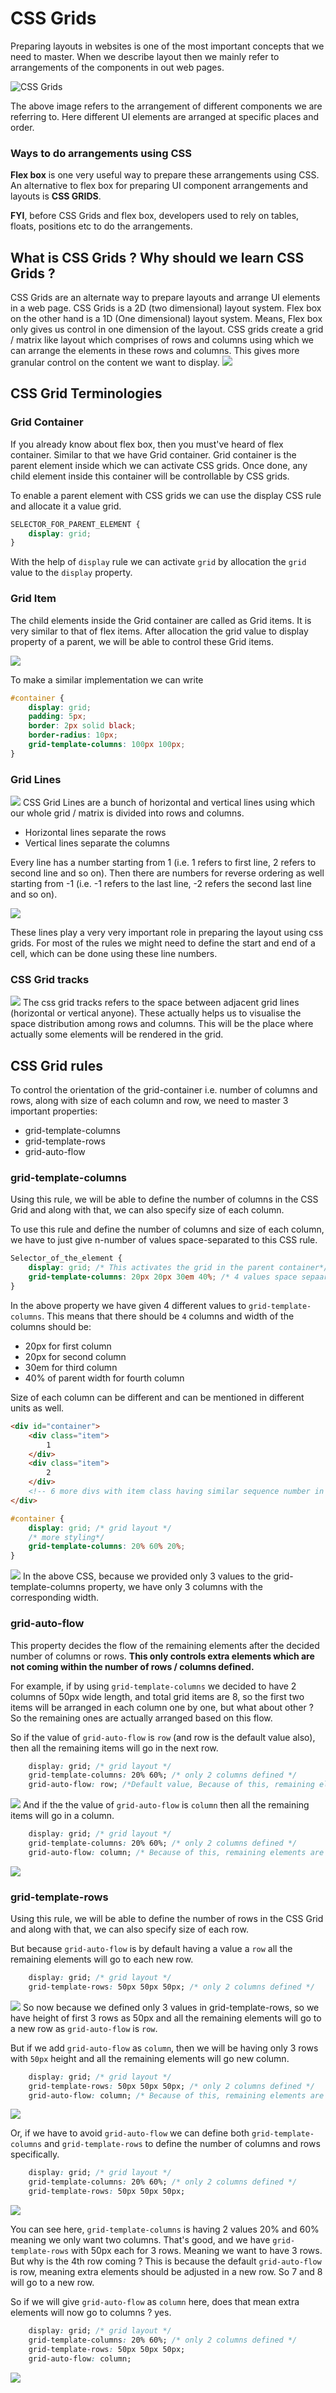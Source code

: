 # CSS Grids

Preparing layouts in websites is one of the most important concepts that we need to master. When we describe layout then we mainly refer to arrangements of the components in out web pages. 

![CSS Grids](/WebDev/20240711113413.png)

The above image refers to the arrangement of different components we are referring to. Here different UI elements are arranged at specific places and order. 

### Ways to do arrangements using CSS

**Flex box** is one very useful way to prepare these arrangements using CSS. An alternative to flex box for preparing UI component arrangements and layouts is **CSS GRIDS**.

**FYI**, before CSS Grids and flex box, developers used to rely on tables, floats, positions etc to do the arrangements. 

## What is CSS Grids ? Why should we learn CSS Grids ? 

CSS Grids are an alternate way to prepare layouts and arrange UI elements in a web page. 
CSS Grids is a 2D (two dimensional) layout system. Flex box on the other hand is a 1D (One dimensional) layout system. Means, Flex box only gives us control in one dimension of the layout. 
CSS grids create a grid / matrix like layout which comprises of rows and columns using which we can arrange the elements in these rows and columns. This gives more granular control on the content we want to display. 
![](/WebDev/20240711115014.png)

## CSS Grid Terminologies

### Grid Container

If you already know about flex box, then you must've heard of flex container. Similar to that we have Grid container. Grid container is the parent element inside which we can activate CSS grids. Once done, any child element inside this container will be controllable by CSS grids. 

To enable a parent element with CSS grids we can use the display CSS rule and allocate it a value grid.
```CSS
SELECTOR_FOR_PARENT_ELEMENT {
	display: grid;
}

```
With the help of `display` rule we can activate `grid` by allocation the `grid` value to the `display` property.


### Grid Item
The child elements inside the Grid container are called as Grid items. It is very similar to that of flex items. After allocation the grid value to display property of a parent, we will be able to control these Grid items. 

![](/WebDev/20240711131438.png)

To make a similar implementation we can write
```CSS
#container {
	display: grid;
	padding: 5px;
	border: 2px solid black;
	border-radius: 10px;
	grid-template-columns: 100px 100px;
}
```

### Grid Lines
![](/WebDev/ss1.png)
CSS Grid Lines are a bunch of horizontal and vertical lines using which our whole grid / matrix is divided into rows and columns. 
- Horizontal lines separate the rows 
- Vertical lines separate the columns

Every line has a number starting from 1 (i.e. 1 refers to first line, 2 refers to second line and so on). Then there are numbers for reverse ordering as well starting from -1 (i.e. -1 refers to the last line, -2 refers the second last line and so on).

![](/WebDev/ss3.png)

These lines play a very very important role in preparing the layout using css grids. For most of the rules we might need to define the start and end of a cell, which can be done using these line numbers.

### CSS Grid tracks
![](/WebDev/20240711161329.png)
The css grid tracks refers to the space between adjacent grid lines (horizontal or vertical anyone). These actually helps us to visualise the space distribution among rows and columns. 
This will be the place where actually some elements will be rendered in the grid. 

## CSS Grid rules

To control the orientation of the grid-container i.e. number of columns and rows, along with size of each column and row, we need to master 3 important properties:
- grid-template-columns
- grid-template-rows
- grid-auto-flow
### grid-template-columns
Using this rule, we will be able to define the number of columns in the CSS Grid and along with that, we can also specify size of each column. 

To use this rule and define the number of columns and size of each column, we have to just give n-number of values space-separated to this CSS rule.

```CSS
Selector_of_the_element {
	display: grid; /* This activates the grid in the parent container*/
	grid-template-columns: 20px 20px 30em 40%; /* 4 values space sepaarted */
}
```

In the above property we have given 4 different values to `grid-template-columns`. This means that there should be `4` columns and width of the columns should be:
- 20px for first column
- 20px for second column
- 30em for third column
- 40% of parent width for fourth column

Size of each column can be different and can be mentioned in different units as well. 

```HTML
<div id="container">
	<div class="item">
		1
	</div>
	<div class="item">
		2
	</div>
	<!-- 6 more divs with item class having similar sequence number in text -->
</div>
```

```CSS
#container {
	display: grid; /* grid layout */
	/* more styling*/
	grid-template-columns: 20% 60% 20%;
}
```
![](/WebDev/ss5.png)
In the above CSS, because we provided only 3 values to the grid-template-columns property, we have only 3 columns with the corresponding width.

### grid-auto-flow
This property decides the flow of the remaining elements after the decided number of columns or rows. **This only controls extra elements which are not coming within the number of rows / columns defined.**

For example, if by using `grid-template-columns` we decided to have 2 columns of 50px wide length, and total grid items are 8, so the first two items will be arranged in each column one by one, but what about other ? 
So the remaining ones are actually arranged based on this flow. 

So if the value of `grid-auto-flow` is `row` (and row is the default value also), then all the remaining items will go in the next row.
```CSS
	display: grid; /* grid layout */
	grid-template-columns: 20% 60%; /* only 2 columns defined */
	grid-auto-flow: row; /*Default value, Because of this, remaining elements are gone to a new row*/
```
![](/WebDev/ss6.png)
And if the the value of `grid-auto-flow` is `column` then all the remaining items will go in a column.
```CSS
	display: grid; /* grid layout */
	grid-template-columns: 20% 60%; /* only 2 columns defined */
	grid-auto-flow: column; /* Because of this, remaining elements are gone to a new column*/
```
![](/WebDev/ss7.png)

### grid-template-rows
Using this rule, we will be able to define the number of rows in the CSS Grid and along with that, we can also specify size of each row. 

But because `grid-auto-flow` is by default having a value a `row` all the remaining elements will go to each new row. 

```CSS
	display: grid; /* grid layout */
	grid-template-rows: 50px 50px 50px; /* only 2 columns defined */
```
![](/WebDev/ss8.png)
So now because we defined only 3 values in grid-template-rows, so we have height of first 3 rows as 50px and all the remaining elements will go to a new row as `grid-auto-flow` is `row`.

But if we add `grid-auto-flow` as `column`, then we will be having only 3 rows with `50px` height and all the remaining elements will go new column.
```CSS
	display: grid; /* grid layout */
	grid-template-rows: 50px 50px 50px; /* only 2 columns defined */
	grid-auto-flow: column; /* Because of this, remaining elements are gone to a new column*/
```

![](/WebDev/ss9.png)

Or, if we have to avoid `grid-auto-flow` we can define both `grid-template-columns` and `grid-template-rows` to define the number of columns and rows specifically.
```CSS
	display: grid; /* grid layout */
	grid-template-columns: 20% 60%; /* only 2 columns defined */
	grid-template-rows: 50px 50px 50px;
```

![](/WebDev/ss10.png)

You can see here, `grid-template-columns` is having 2 values 20% and 60% meaning we only want two columns. That's good, and we have `grid-template-rows` with 50px each for 3 rows. Meaning we want to have 3 rows. But why is the 4th row coming ? 
This is because the default `grid-auto-flow` is row, meaning extra elements should be adjusted in a new row. So 7 and 8 will go to a new row. 

So if we will give `grid-auto-flow` as `column` here, does that mean extra elements will now go to columns ? yes.
```CSS
	display: grid; /* grid layout */
	grid-template-columns: 20% 60%; /* only 2 columns defined */
	grid-template-rows: 50px 50px 50px;
	grid-auto-flow: column;
```
![](/WebDev/ss11.png)
